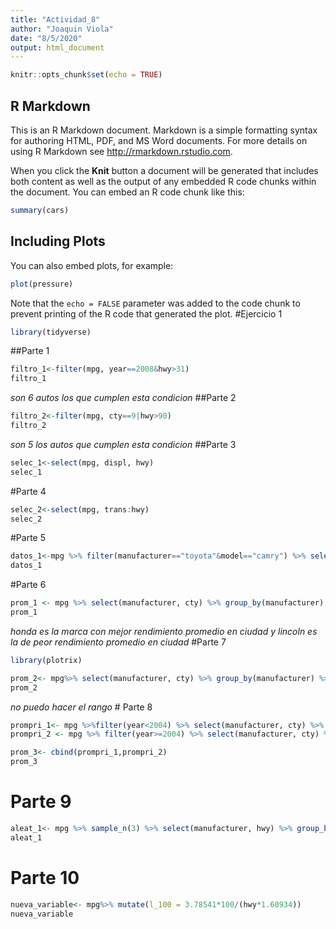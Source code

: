 ```yaml
---
title: "Actividad_8"
author: "Joaquin Viola"
date: "8/5/2020"
output: html_document
---
```


```r
knitr::opts_chunk$set(echo = TRUE)
```

## R Markdown

This is an R Markdown document. Markdown is a simple formatting syntax for authoring HTML, PDF, and MS Word documents. For more details on using R Markdown see <http://rmarkdown.rstudio.com>.

When you click the **Knit** button a document will be generated that includes both content as well as the output of any embedded R code chunks within the document. You can embed an R code chunk like this:

```r
summary(cars)
```

## Including Plots

You can also embed plots, for example:

```r
plot(pressure)
```

Note that the `echo = FALSE` parameter was added to the code chunk to prevent printing of the R code that generated the plot.
#Ejercicio 1
```r
library(tidyverse)
```
##Parte 1
```r
filtro_1<-filter(mpg, year==2008&hwy>31)
filtro_1
```
*son 6 autos los que cumplen esta condicion*
##Parte 2
```r
filtro_2<-filter(mpg, cty==9|hwy>90)
filtro_2
```
*son 5 los autos que cumplen esta condicion*
##Parte 3
```r
selec_1<-select(mpg, displ, hwy)
selec_1
```
#Parte 4
```r
selec_2<-select(mpg, trans:hwy)
selec_2
```
#Parte 5
```r
datos_1<-mpg %>% filter(manufacturer=="toyota"&model=="camry") %>% select(manufacturer, model, year, cyl, cty)
datos_1
```
#Parte 6
```r
prom_1 <- mpg %>% select(manufacturer, cty) %>% group_by(manufacturer) %>% summarise_at(c("cty"), mean) %>% arrange(desc(cty))
prom_1
```
*honda es la marca con mejor rendimiento promedio en ciudad y lincoln es la de peor rendimiento promedio en ciudad*
#Parte 7
```r
library(plotrix)
```

```r
prom_2<- mpg%>% select(manufacturer, cty) %>% group_by(manufacturer) %>% summarise(media=mean(cty), error=std.error(cty), rango=max(cty)-mean(cty))
prom_2
```
*no puedo hacer el rango*
# Parte 8
```r
prompri_1<- mpg %>%filter(year<2004) %>% select(manufacturer, cty) %>% group_by(manufacturer) %>% summarise(rendimiento_viejo=mean(cty))
prompri_2 <- mpg %>% filter(year>=2004) %>% select(manufacturer, cty) %>% group_by(manufacturer) %>% summarise(rendimiento_nuevo=mean(cty))
```
```r
prom_3<- cbind(prompri_1,prompri_2)
prom_3
```

# Parte 9
```r
aleat_1<- mpg %>% sample_n(3) %>% select(manufacturer, hwy) %>% group_by(manufacturer) %>% summarise(rend_ruta=mean(hwy)) %>% arrange(desc(rend_ruta))
aleat_1
```
# Parte 10
```r
nueva_variable<- mpg%>% mutate(l_100 = 3.78541*100/(hwy*1.60934))
nueva_variable
```
